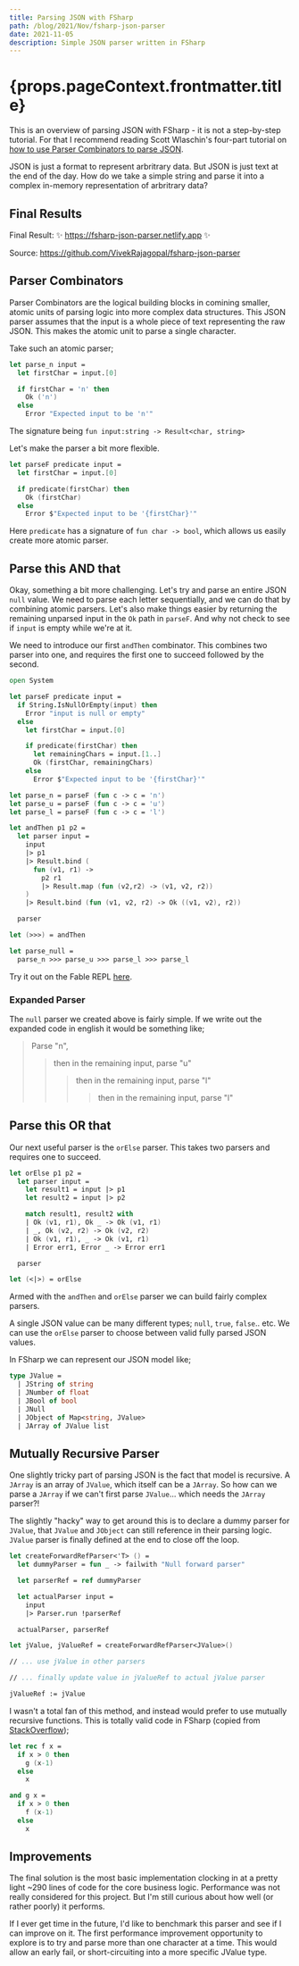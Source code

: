 ```yaml
---
title: Parsing JSON with FSharp
path: /blog/2021/Nov/fsharp-json-parser
date: 2021-11-05
description: Simple JSON parser written in FSharp
---
```



<Page>

<h1>{props.pageContext.frontmatter.title}</h1>

This is an overview of parsing JSON with FSharp - it is not a step-by-step tutorial. For that I recommend reading Scott
Wlaschin's four-part tutorial on
[how to use Parser Combinators to parse JSON](https://fsharpforfunandprofit.com/posts/understanding-parser-combinators/).

JSON is just a format to represent arbritrary data. But JSON is just text at the end of the day. How do we take a simple
string and parse it into a complex in-memory representation of arbritrary data?

## Final Results

Final Result: ✨ https://fsharp-json-parser.netlify.app ✨

Source: https://github.com/VivekRajagopal/fsharp-json-parser

## Parser Combinators

Parser Combinators are the logical building blocks in comining smaller, atomic units of parsing logic into more complex
data structures. This JSON parser assumes that the input is a whole piece of text representing the raw JSON. This makes
the atomic unit to parse a single character.

Take such an atomic parser;

```fsharp
let parse_n input =
  let firstChar = input.[0]

  if firstChar = 'n' then
    Ok ('n')
  else
    Error "Expected input to be 'n'"
```

The signature being `fun input:string -> Result<char, string>`

Let's make the parser a bit more flexible.

```fsharp
let parseF predicate input =
  let firstChar = input.[0]

  if predicate(firstChar) then
    Ok (firstChar)
  else
    Error $"Expected input to be '{firstChar}'"
```

Here `predicate` has a signature of `fun char -> bool`, which allows us easily create more atomic parser.

## Parse this AND that

Okay, something a bit more challenging. Let's try and parse an entire JSON `null` value. We need to parse each letter
sequentially, and we can do that by combining atomic parsers. Let's also make things easier by returning the remaining
unparsed input in the `Ok` path in `parseF`. And why not check to see if `input` is empty while we're at it.

We need to introduce our first `andThen` combinator. This combines two parser into one, and requires the first one to
succeed followed by the second.

```fsharp
open System

let parseF predicate input =
  if String.IsNullOrEmpty(input) then
    Error "input is null or empty"
  else
    let firstChar = input.[0]

    if predicate(firstChar) then
      let remainingChars = input.[1..]
      Ok (firstChar, remainingChars)
    else
      Error $"Expected input to be '{firstChar}'"

let parse_n = parseF (fun c -> c = 'n')
let parse_u = parseF (fun c -> c = 'u')
let parse_l = parseF (fun c -> c = 'l')

let andThen p1 p2 =
  let parser input =
    input
    |> p1
    |> Result.bind (
      fun (v1, r1) ->
        p2 r1
        |> Result.map (fun (v2,r2) -> (v1, v2, r2))
    )
    |> Result.bind (fun (v1, v2, r2) -> Ok ((v1, v2), r2))

  parser

let (>>>) = andThen

let parse_null =
  parse_n >>> parse_u >>> parse_l >>> parse_l
```

Try it out on the Fable REPL
[here](https://fable.io/repl/#?code=DYUwLgBADghgTgZxAMWnEATAlgYxmECACiwDsoBXMALggTDjIHMBKCAXgFgAoCPiUJABmWRGADCAC3gcIZSmAB0AbQAMAXR49+coWky58IIiLFT4bMJJCltO-oIjoAtjDLNziWfKoqAjIqKmrz2fADyANbEpvSeADROIK7upEyeCCx2fCDASFn2AKJwcAD2cBAAJABEBQAeUCA4BBhy5FQQYCUQAEaEAOQA3jES0nAAvn1VWtyOsIggAPqksnNIqCYUyzgQALQAfBDb7BB9pH2ZM+DQ8EgLFCs3KNGbh7sHRycU5zyzjwvAD3m6yEL22+1exz6wG+3B+VxwJWc3TIIAACo8vFA-NAAEwcOy-eblHyQLghPgk-IAHwOWOpBwASiAEBRgEpkaQWkR8nwQcsiAA3PwJOB+Nj7Hn8KB40WSvg0iBMllsxSuKDPfkCnFxOA48UHQXCiBakV6i46c38BVK1nsshcvnEIUJE1OPVvCCRYiGl1600sC52VYgODTRxEPaRtjHBFIlHookIMNXYNLVkAsl8VPLSO0v73XPXeb-CCF1PAabZ9MQKqkdNTbgKqCMUhgPRVACkAEEqkA&html=Q&css=Q).

### Expanded Parser

The `null` parser we created above is fairly simple. If we write out the expanded code in english it would be something
like;

> Parse "n",
>
> > then in the remaining input, parse "u"
> >
> > > then in the remaining input, parse "l"
> > >
> > > > then in the remaining input, parse "l"

## Parse this OR that

Our next useful parser is the `orElse` parser. This takes two parsers and requires one to succeed.

```fsharp
let orElse p1 p2 =
  let parser input =
    let result1 = input |> p1
    let result2 = input |> p2

    match result1, result2 with
    | Ok (v1, r1), Ok _ -> Ok (v1, r1)
    | _, Ok (v2, r2) -> Ok (v2, r2)
    | Ok (v1, r1), _ -> Ok (v1, r1)
    | Error err1, Error _ -> Error err1

  parser

let (<|>) = orElse
```

Armed with the `andThen` and `orElse` parser we can build fairly complex parsers.

A single JSON value can be many different types; `null`, `true`, `false`.. etc. We can use the `orElse` parser to choose
between valid fully parsed JSON values.

In FSharp we can represent our JSON model like;

```fsharp
type JValue =
  | JString of string
  | JNumber of float
  | JBool of bool
  | JNull
  | JObject of Map<string, JValue>
  | JArray of JValue list
```

## Mutually Recursive Parser

One slightly tricky part of parsing JSON is the fact that model is recursive. A `JArray` is an array of `JValue`, which
itself can be a `JArray`. So how can we parse a `JArray` if we can't first parse `JValue`... which needs the `JArray`
parser?!

The slightly "hacky" way to get around this is to declare a dummy parser for `JValue`, that `JValue` and `JObject` can
still reference in their parsing logic. `JValue` parser is finally defined at the end to close off the loop.

```fsharp
let createForwardRefParser<'T> () =
  let dummyParser = fun _ -> failwith "Null forward parser"

  let parserRef = ref dummyParser

  let actualParser input =
    input
    |> Parser.run !parserRef

  actualParser, parserRef

let jValue, jValueRef = createForwardRefParser<JValue>()

// ... use jValue in other parsers

// ... finally update value in jValueRef to actual jValue parser

jValueRef := jValue
```

I wasn't a total fan of this method, and instead would prefer to use mutually recursive functions. This is totally valid
code in FSharp (copied from [StackOverflow](https://stackoverflow.com/a/3621208/10195374));

```fsharp
let rec f x =
  if x > 0 then
    g (x-1)
  else
    x

and g x =
  if x > 0 then
    f (x-1)
  else
    x
```

## Improvements

The final solution is the most basic implementation clocking in at a pretty light ~290 lines of code for the core
business logic. Performance was not really considered for this project. But I'm still curious about how well (or rather
poorly) it performs.

If I ever get time in the future, I'd like to benchmark this parser and see if I can improve on it. The first performance
improvement opportunity to explore is to try and parse more than one character at a time. This would allow an early fail,
or short-circuiting into a more specific JValue type.

</Page>
